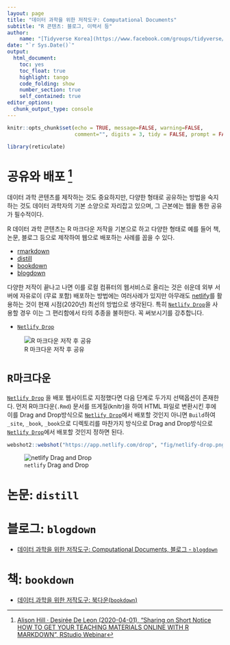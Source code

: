 ```yaml
---
layout: page
title: "데이터 과학을 위한 저작도구: Computational Documents"
subtitle: "R 콘텐츠: 블로그, 이력서 등"
author:
    name: "[Tidyverse Korea](https://www.facebook.com/groups/tidyverse/)"
date: "`r Sys.Date()`"
output:
  html_document: 
    toc: yes
    toc_float: true
    highlight: tango
    code_folding: show
    number_section: true
    self_contained: true
editor_options: 
  chunk_output_type: console
---
```


```r
knitr::opts_chunk$set(echo = TRUE, message=FALSE, warning=FALSE,
                      comment="", digits = 3, tidy = FALSE, prompt = FALSE, fig.align = 'center')

library(reticulate)
```

# 공유와 배포 [^rstudio-sharing] {#netlify-share}

[^rstudio-sharing]: [Alison Hill · Desirée De Leon (2020-04-01), "Sharing on Short Notice HOW TO GET YOUR TEACHING MATERIALS ONLINE WITH R MARKDOWN", RStudio Webinar](https://rstudio-education.github.io/sharing-short-notice/#1)

데이터 과학 콘텐츠를 제작하는 것도 중요하지만, 다양한 형태로 공유하는 방법을 숙지하는 것도 데이터 과학자의 기본 소양으로 자리잡고 있으며, 그 근본에는 웹을 통한 공유가 필수적이다. 

R 데이터 과학 콘텐츠는 R 마크다운 저작을 기본으로 하고 다양한 형태로 예를 들어 책, 논문, 블로그 등으로 제작하여 웹으로 배포하는 사례를 꼽을 수 있다.

- [rmarkdown](https://rmarkdown.rstudio.com/index.html)
- [distill](https://github.com/rstudio/distill)
- [bookdown](https://bookdown.org/)
- [blogdown](https://cran.r-project.org/web/packages/blogdown/index.html)

다양한 저작이 끝나고 나면 이를 로컬 컴퓨터의 웹서비스로 올리는 것은 쉬운데 외부 서버에 자유로이 (무료 포함) 배포하는 방법에는 여러사례가 있지만 아무래도 [netlify](https://www.netlify.com/)를 활용하는 것이 현재 시점(2020년) 최선의 방법으로 생각된다. 특히 [`Netlify Drop`](https://app.netlify.com/drop)을 사용할 경우 이는 그 편리함에서 타의 추종을 불허한다. 꼭 써보시기를 강추합니다.

- [`Netlify Drop`](https://app.netlify.com/drop)

![R 마크다운 저작 후 공유](fig/sharing-yml.png)

# `R마크다운` {#netlify-rmarkdown}

[`Netlify Drop`](https://app.netlify.com/drop) 을 배포 웹사이트로 지정했다면 다음 단계로 두가지 선택옵션이 존재한다. 먼저 R마크다운(`.Rmd`) 문서를 뜨게질(knitr)을 하여 HTML 파일로 변환시킨 후에 이를 Drag and Drop방식으로 [`Netlify Drop`](https://app.netlify.com/drop)에서 배포할 것인지 아니면 `Build`하여 `_site`, `_book`, `_book`으로 디렉토리를 마찬가지 방식으로 Drag and Drop방식으로 [`Netlify Drop`](https://app.netlify.com/drop)에서 배포할 것인지 정하면 된다.


```r
webshot2::webshot("https://app.netlify.com/drop", "fig/netlify-drop.png")
```


![`netlify` Drag and Drop](fig/netlify-drag-and-drop.png)

# 논문: `distill` {#netlify-distill}

# 블로그: `blogdown` {#netlify-distill}

- [데이터 과학을 위한 저작도구: Computational Documents, 블로그 - `blogdown`](ds-blogdown.html)

# 책: `bookdown` {#netlify-bookdown}

- [데이터 과학을 위한 저작도구: 북다운(`bookdown`)](bookdown-intro.html)
